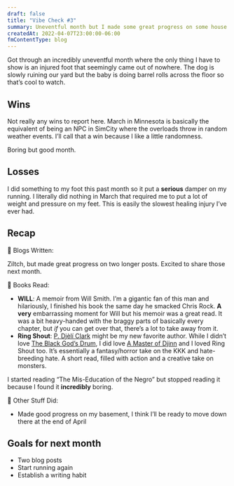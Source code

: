 ```yaml
---
draft: false
title: "Vibe Check #3"
summary: Uneventful month but I made some great progress on some house projects.
createdAt: 2022-04-07T23:00:00-06:00
fmContentType: blog
---
```


Got through an incredibly uneventful month where the only thing I have to show is an injured foot that seemingly came out of nowhere. The dog is slowly ruining our yard but the baby is doing barrel rolls across the floor so that’s cool to watch.

## Wins

Not really any wins to report here. March in Minnesota is basically the equivalent of being an NPC in SimCity where the overloads throw in random weather events. I’ll call that a win because I like a little randomness.

Boring but good month.

## Losses

I did something to my foot this past month so it put a **serious** damper on my running. I literally did nothing in March that required me to put a lot of weight and pressure on my feet. This is easily the slowest healing injury I’ve ever had.

## Recap

📜 Blogs Written:

Ziltch, but made great progress on two longer posts. Excited to share those next month.

📖 Books Read:

- **WILL**: A memoir from Will Smith. I’m a gigantic fan of this man and hilariously, I finished his book the same day he smacked Chris Rock. **A very** embarrassing moment for Will but his memoir was a great read. It was a bit heavy-handed with the braggy parts of basically every chapter, but _if_ you can get over that, there’s a lot to take away from it.
- **Ring Shout**: [P. Djèlí Clark](https://www.google.com/search?client=firefox-b-1-d&sxsrf=APq-WBt8Lzi0m6x1_7hvst1ZHUXGZI4gGA:1649473759694&q=P.+Dj%C3%A8l%C3%AD+Clark&stick=H4sIAAAAAAAAAOPgE-LVT9c3NMwyTCrLyCnPVoJyDQory83TSrRkspOt9JPy87P1y4syS0pS8-LL84uyrRJLSzLyixaxCgToKbhkHV6Rc3itgnNOYlH2DlbGXexMHAwAVLZ7-VkAAAA&sa=X&ved=2ahUKEwjZ8ozMgIb3AhVaG80KHazMBoAQmxMoAXoECGQQAw) might be my new favorite author. While I didn’t love [The Black God’s Drum](https://www.goodreads.com/book/show/38118138-the-black-god-s-drums), I did love [A Master of Djinn](https://traekwells.com/bookshelf/a-master-of-djinn) and I loved Ring Shout too. It’s essentially a fantasy/horror take on the KKK and hate-breeding hate. A short read, filled with action and a creative take on monsters.

I started reading “The Mis-Education of the Negro” but stopped reading it because I found it **incredibly** boring.

🐜 Other Stuff Did:

- Made good progress on my basement, I think I’ll be ready to move down there at the end of April

## Goals for next month

- Two blog posts
- Start running again
- Establish a writing habit
